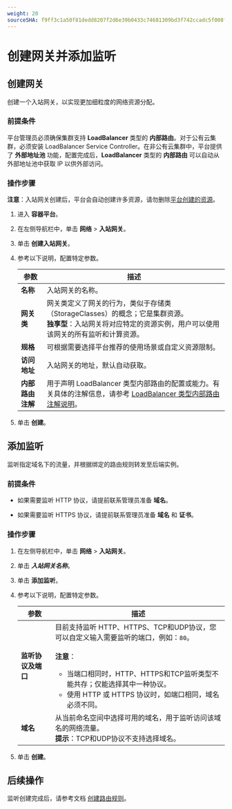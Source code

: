 ```yaml
---
weight: 20
sourceSHA: f9ff3c1a50f81dedd8207f2d6e39b0433c74681309bd3f742ccadc5f008fcd92
---
```

# 创建网关并添加监听

## 创建网关

创建一个入站网关，以实现更加细粒度的网络资源分配。

### 前提条件

平台管理员必须确保集群支持 **LoadBalancer** 类型的 **内部路由**。对于公有云集群，必须安装 LoadBalancer Service Controller。在非公有云集群中，平台提供了 **外部地址池** 功能，配置完成后，**LoadBalancer** 类型的 **内部路由** 可以自动从外部地址池中获取 IP 以供外部访问。

### 操作步骤

**注意**：入站网关创建后，平台会自动创建许多资源，请勿删除[平台创建的资源](./view_resource.mdx)。

1. 进入 **容器平台**。

2. 在左侧导航栏中，单击 **网络** > **入站网关**。

3. 单击 **创建入站网关**。

4. 参考以下说明，配置特定参数。

   | 参数                          | 描述                                                                                                                                                                                                                                                                                                            |
   | ----------------------------- | ------------------------------------------------------------------------------------------------------------------------------------------------------------------------------------------------------------------------------------------------------------------------------------------------------------------ |
   | **名称**                     | 入站网关的名称。                                                                                                                                                                                                                                                                                                 |
   | **网关类**                   | 网关类定义了网关的行为，类似于存储类（StorageClasses）的概念；它是集群资源。<br />**独享型**：入站网关将对应特定的资源实例，用户可以使用该网关的所有监听和计算资源。                                                                                                                                      |
   | **规格**                     | 可根据需要选择平台推荐的使用场景或自定义资源限制。                                                                                                                                                                                                                                                                 |
   | **访问地址**                 | 入站网关的地址，默认自动获取。                                                                                                                                                                                                                                                                                  |
   | **内部路由注解**             | 用于声明 LoadBalancer 类型内部路由的配置或能力。有关具体的注解信息，请参考 [LoadBalancer 类型内部路由注解说明](../service/annotation.mdx)。                                                                                                                      |

5. 单击 **创建**。

## 添加监听

监听指定域名下的流量，并根据绑定的路由规则转发至后端实例。

### 前提条件

- 如果需要监听 HTTP 协议，请提前联系管理员准备 **域名**。

- 如果需要监听 HTTPS 协议，请提前联系管理员准备 **域名** 和 **证书**。

### 操作步骤

1. 在左侧导航栏中，单击 **网络** > **入站网关**。

2. 单击 ***入站网关名称***。

3. 单击 **添加监听**。

4. 参考以下说明，配置特定参数。

   | 参数                          | 描述                                                                                                                                                                                                                                                                                                                                                                          |
   | ----------------------------- | ----------------------------------------------------------------------------------------------------------------------------------------------------------------------------------------------------------------------------------------------------------------------------------------------------------------------------------------------------------------------------------- |
   | **监听协议及端口**            | 目前支持监听 HTTP、HTTPS、TCP和UDP协议，您可以自定义输入需要监听的端口，例如：`80`。<br /><br />**注意**：<br /><ul><li>当端口相同时，HTTP、HTTPS和TCP监听类型不能共存；仅能选择其中一种协议。</li><li>使用 HTTP 或 HTTPS 协议时，如端口相同，域名必须不同。</li></ul>                                                   |
   | **域名**                     | 从当前命名空间中选择可用的域名，用于监听访问该域名的网络流量。<br />**提示**：TCP和UDP协议不支持选择域名。                                                                                                                                                                                                                                                                    |

5. 单击 **创建**。

## 后续操作

监听创建完成后，请参考文档 [创建路由规则](./create_rule.mdx)。
